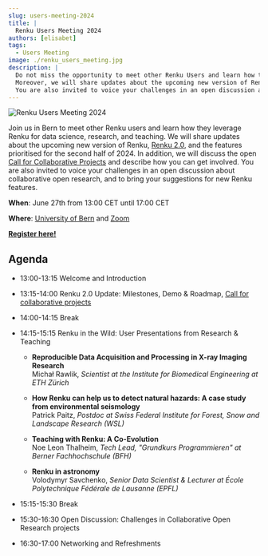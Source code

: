 ```yaml
---
slug: users-meeting-2024
title: |
  Renku Users Meeting 2024
authors: [elisabet]
tags:
  - Users Meeting
image: ./renku_users_meeting.jpg
description: |
  Do not miss the opportunity to meet other Renku Users and learn how they leverage Renku for data science, research, and teaching.
  Moreover, we will share updates about the upcoming new version of Renku, Renku 2.0, and the features prioritised for the second half of 2024.
  You are also invited to voice your challenges in an open discussion about collaborative open research, and to bring your suggestions for new features in Renku.
---
```


![Renku Users Meeting 2024](./renku_users_meeting.jpg)

Join us in Bern to meet other Renku users and learn how they leverage Renku for data science, research, and teaching. We will share updates about the upcoming new version of Renku, [Renku 2.0](https://blog.renkulab.io/renku-2/), and the features prioritised for the second half of 2024. In addition, we will discuss the open [Call for Collaborative Projects](https://www.datascience.ch/call-for-projects/ordes) and describe how you can get involved. You are also invited to voice your challenges in an open discussion about collaborative open research, and to bring your suggestions for new Renku features.

**When**: June 27th from 13:00 CET until 17:00 CET

**Where**: [University of Bern](https://maps.app.goo.gl/iU54HQhM8ZxHQt4R7) and [Zoom](https://ethz.zoom.us/j/64570161948)

[**Register here!**](https://docs.google.com/forms/d/e/1FAIpQLSfI-dYL09s_A2RQkNikHT7-mSB63KgMQ_T5lm6k9lAtL1mS9A/viewform?usp=pp_url)

## Agenda

- 13:00-13:15 Welcome and Introduction
- 13:15-14:00 Renku 2.0 Update: Milestones, Demo & Roadmap, [Call for collaborative projects](https://www.datascience.ch/call-for-projects/ordes)
- 14:00-14:15 Break
- 14:15-15:15 Renku in the Wild: User Presentations from Research & Teaching
  - **Reproducible Data Acquisition and Processing in X-ray Imaging Research**<br />
    Michał Rawlik, _Scientist at the Institute for Biomedical Engineering at ETH Zürich_

  - **How Renku can help us to detect natural hazards: A case study from environmental seismology**<br />
    Patrick Paitz, _Postdoc at Swiss Federal Institute for Forest, Snow and Landscape Research (WSL)_

  - **Teaching with Renku: A Co-Evolution**<br />
    Noe Leon Thalheim, _Tech Lead, "Grundkurs Programmieren" at Berner Fachhochschule (BFH)_

  - **Renku in astronomy**<br />
    Volodymyr Savchenko, _Senior Data Scientist & Lecturer at École Polytechnique Fédérale de Lausanne (EPFL)_

- 15:15-15:30 Break
- 15:30-16:30 Open Discussion: Challenges in Collaborative Open Research projects
- 16:30-17:00 Networking and Refreshments
